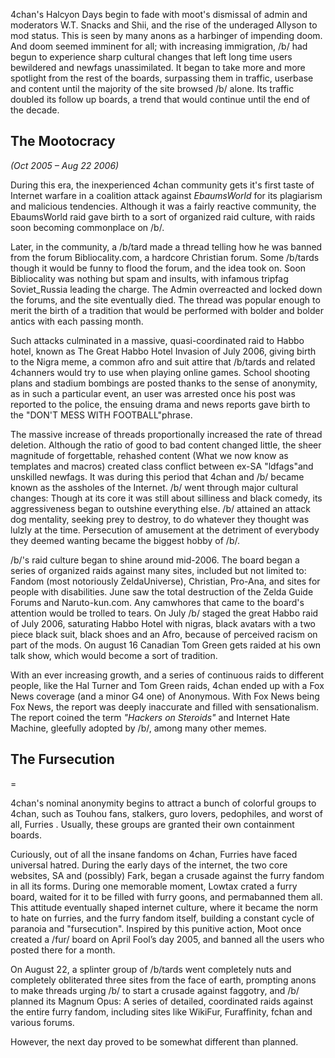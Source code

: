 4chan's Halcyon Days begin to fade with moot's dismissal of admin and moderators W.T. Snacks and Shii, and the rise of the underaged Allyson to mod status. This is seen by many anons as a harbinger of impending doom. And doom seemed imminent for all; with increasing immigration, /b/ had begun to experience sharp cultural changes that left long time users bewildered and newfags unassimilated. It began to take more and more spotlight from the rest of the boards, surpassing them in traffic, userbase and content until the majority of the site browsed /b/ alone. Its traffic doubled its follow up boards, a trend that would continue until the end of the decade.

== The Mootocracy ==

''(Oct 2005 – Aug 22 2006)''

{{Quote box
 |title = Content Aggregators
 |quote  = Back during the early days of web 2.0, content aggregators were mostly unheard of, since the internet just came out from the period were it was all small clusters of isolated communities. During those days it was common to see various communities bickering because another one stole their content. EbaumsWorld was the first site to do it en masse and without regard of consequences, embedding code on the frontpage that stole bandwidth from SA and 4chan, which prompted unprecedented retaliation from most of the big players of the era (and a young 4chan tagging along). A Something Awful user even made a flash song about it.
 |width = 30%
 |align = right
 |salign = right
 |class = letterhead
 |border=none
}}

During this era, the inexperienced 4chan community gets it's first taste of Internet warfare in a coalition attack against ''EbaumsWorld'' for its plagiarism and malicious tendencies. Although it was a fairly reactive community, the EbaumsWorld raid gave birth to a sort of organized raid culture, with raids soon becoming commonplace on /b/. 

Later, in the community, a /b/tard made a thread telling how he was banned from the forum Bibliocality.com, a hardcore Christian forum. Some /b/tards though it would be funny to flood the forum, and the idea took on. Soon Bibliocality was nothing but spam and insults, with infamous tripfag Soviet_Russia leading the charge. The Admin overreacted and locked down the forums, and the site eventually died. The thread was popular enough to merit the birth of a tradition that would be performed with bolder and bolder antics with each passing month. 

Such attacks culminated in a massive, quasi-coordinated raid to Habbo hotel, known as The Great Habbo Hotel Invasion of July 2006, giving birth to the Nigra meme, a common afro and suit attire that /b/tards and related 4channers would try to use when playing online games. School shooting plans and stadium bombings are posted thanks to the sense of anonymity, as in such a particular event, an user was arrested once his post was reported to the police, the ensuing drama and news reports gave birth to the "DON'T MESS WITH FOOTBALL"phrase.

{{Quote box
 |title = "/b/ was never good"
 |quote  =  By 2006, many users thought back to a romanticized /b/ where all content was original, funny, and fresh. This belief is far from the truth, but, lacking memory, the cynical ideal quickly became a major tenet of 4chan culture. Though it was true that smaller communities were closer knit and more cohesive, "low" quality image and content during 2004 to 2006 had always been welcomed, cherished, and remixed by the members of the community, therefore becoming quality (Or should I say QUALITY) 4chan content. Later on, when mass waves of users flowed in, prejudice against newfags grew when incoming users often misinterpreted the premise of a meme.
 |width = 30%
 |align = right
 |salign = right
 |class = letterhead
 |border=none
}}

The massive increase of threads proportionally increased the rate of thread deletion. Although the ratio of good to bad content changed little, the sheer magnitude of forgettable, rehashed content (What we now know as templates and macros) created class conflict between ex-SA "ldfags"and unskilled newfags. It was during this period that 4chan and /b/ became known as the assholes of the Internet. /b/ went through major cultural changes: Though at its core it was still about silliness and black comedy, its aggressiveness began to outshine everything else. /b/ attained an attack dog mentality, seeking prey to destroy, to do whatever they thought was lulzly at the time. Persecution of amusement at the detriment of everybody they deemed wanting became the biggest hobby of /b/.

{{Quote box
 |title = Strange Subcultures
 |quote  = Colourful groups were always around, (evidenced by the early /c/ - Cute/Male (back then being not safe for work), /l/ - Lolicon, /g/ - Guro and /d/ - Hentai/alternative boards), and the random furry forcing his art on everyone. 4chan would eventually diversify beyond anime. As the Touhou doujin subculture grew day by day, /a/ users were fed up, and called on moot to oust them. Moot thus created /jp/ - Japanese Culture, on a day henceforth known as /a/-day.
 |width = 30%
 |align = right
 |salign = right
 |class = letterhead
 |border=none
}}

/b/'s raid culture began to shine around mid-2006. The board began a series of organized raids against many sites, included but not limited to: Fandom (most notoriously ZeldaUniverse), Christian, Pro-Ana, and sites for people with disabilities. June saw the total destruction of the Zelda Guide Forums and Naruto-kun.com. Any camwhores that came to the board's attention would be trolled to tears. On July /b/ staged the great Habbo raid of July 2006, saturating Habbo Hotel with nigras, black avatars with a two piece black suit, black shoes and an Afro, because of perceived racism on part of the mods. On august 16 Canadian Tom Green gets raided at his own talk show, which would become a sort of tradition.

With an ever increasing growth, and a series of continuous raids to different people, like the Hal Turner and Tom Green raids, 4chan ended up with a Fox News coverage (and a minor G4 one) of Anonymous. With Fox News being Fox News, the report was deeply inaccurate and filled with sensationalism. The report coined the term ''"Hackers on Steroids"'' and Internet Hate Machine, gleefully adopted by /b/, among many other memes.

== The Fursecution ===

4chan's nominal anonymity begins to attract a bunch of colorful groups to 4chan, such as Touhou fans, stalkers, guro lovers, pedophiles, and worst of all, Furries . Usually, these groups are granted their own containment boards.

Curiously, out of all the insane fandoms on 4chan, Furries have faced universal hatred. During the early days of the internet, the two core websites, SA and (possibly) Fark, began a crusade against the furry fandom in all its forms. During one memorable moment, Lowtax crated a furry board, waited for it to be filled with furry goons, and permabanned them all. This attitude eventually shaped internet culture, where it became the norm to hate on furries, and the furry fandom itself, building a constant cycle of paranoia and "fursecution". Inspired by this punitive action, Moot once created a /fur/ board on April Fool’s day 2005, and banned all the users who posted there for a month.

On August 22, a splinter group of /b/tards went completely nuts and completely obliterated three sites from the face of earth, prompting anons to make threads urging /b/ to start a crusade against faggotry, and /b/ planned its Magnum Opus: A series of detailed, coordinated raids against the entire furry fandom, including sites like WikiFur, Furaffinity, fchan and various forums. 

However, the next day proved to be somewhat different than planned.
